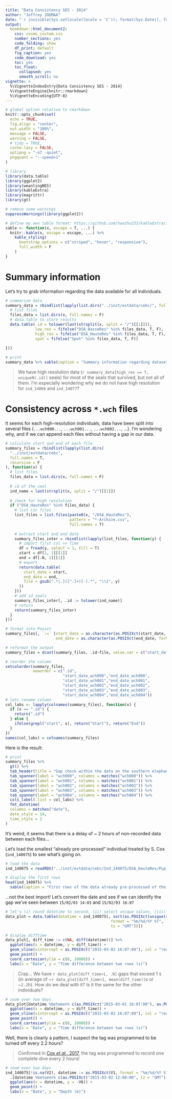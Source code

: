 ```yaml
---
title: "Data Consistency SES - 2014"
author: "Joffrey JOUMAA"
date: "`r invisible(Sys.setlocale(locale = 'C')); format(Sys.Date(), format = '%B %d, %Y')`"
output:
  bookdown::html_document2:
    css: cosmo_custom.css
    number_sections: yes
    code_folding: show
    df_print: default
    fig_caption: yes
    code_download: yes
    toc: yes
    toc_float:
      collapsed: yes
      smooth_scroll: no
vignette: >
  %\VignetteIndexEntry{Data Consistency SES - 2014}
  %\VignetteEngine{knitr::rmarkdown}
  %\VignetteEncoding{UTF-8}
---
```



```r
# global option relative to rmarkdown
knitr::opts_chunk$set(
  echo = TRUE,
  fig.align = "center",
  out.width = "100%",
  message = FALSE,
  warning = FALSE,
  # tidy = TRUE,
  cache.lazy = FALSE,
  optipng = "-o7 -quiet",
  pngquant = "--speed=1"
)

# library
library(data.table)
library(ggplot2)
library(weanlingNES)
library(kableExtra)
library(magrittr)
library(gt)

# remove some warnings
suppressWarnings(library(ggplot2))

# define my own table format: https://github.com/haozhu233/kableExtra/issues/374
sable <- function(x, escape = T, ...) {
  knitr::kable(x, escape = escape, ...) %>%
    kable_styling(
      bootstrap_options = c("striped", "hover", "responsive"),
      full_width = F
    )
}
```

# Summary information

Let's try to grab information regarding the data available for all individuals.

```r
# summarize data
summary_data = rbindlist(lapply(list.dirs("../inst/extdata/cebc/", full.names = T, recursive = F), function(x){
  # list files
  files_data = list.dirs(x, full.names = F)
  # data.table to store results
  data.table(.id = tolower(last(strsplit(x, split = "/")[[1]])),
             low_res = fifelse("DSA_BasseRes" %in% files_data, T, F),
             high_res = fifelse("DSA_HauteRes" %in% files_data, T, F),
             spot = fifelse("Spot" %in% files_data, T, F))
  
}))

# print
summary_data %>% sable(caption = "Summary information regarding datasets on southern elephant seals")
```

> We have high resolution data (`r summary_data[high_res == T, uniqueN(.id)]` seals) for most of the seals that survived, but not all of them. I'm especially wondering why we do not have high resolution for `ind_14066` and `ind_14077`?

# Consistency across `*.wch` files

It seems for each high-resolution individuals, data have been split into several files (`...wch000...`, `...wch001...`, `...wch002...`, ...). I'm wondering why, and if we can append each files without having a gap in our data. 


```r
# calculate start and end of each file
summary_files = rbindlist(lapply(list.dirs(
  "../inst/extdata/cebc",
  full.names = T,
  recursive = F
), function(x) {
  # list files
  files_data = list.dirs(x, full.names = F)
  
  # id of the seal
  ind_name = last(strsplit(x, split = "/")[[1]])
  
  # check for high resolution
  if ("DSA_HauteRes" %in% files_data) {
    # list csv files
    list_files = list.files(paste0(x, "/DSA_HauteRes"),
                            pattern = "*-Archive.csv",
                            full.names = T)
    
    # extract start and end date
    summary_files_inter = rbindlist(lapply(list_files, function(y) {
      # import first col => Time
      df = fread(y, select = 1, fill = T)
      start = df[1, 1][[1]]
      end = df[.N, 1][[1]]
      # export
      return(data.table(
        start_date = start,
        end_date = end,
        file = gsub(".*[.]([^.]+)[-].*", "\\1", y)
      ))
    }))
    # add id seals
    summary_files_inter[, .id := tolower(ind_name)]
    # return
    return(summary_files_inter)
  }
}))

# format into Posixt
summary_files[, `:=` (start_date = as.character(as.POSIXct(start_date, format = "%d/%M/%Y %T", tz = "GMT")),
                      end_date = as.character(as.POSIXct(end_date, format = "%d/%M/%Y %T", tz = "GMT")))]

# reformat the output
summary_files = dcast(summary_files, .id~file, value.var = c("start_date","end_date"))

# reorder the column
setcolorder(summary_files,
            neworder = c(".id",
                         "start_date_wch000","end_date_wch000",
                         "start_date_wch001","end_date_wch001",
                         "start_date_wch002","end_date_wch002",
                         "start_date_wch003","end_date_wch003",
                         "start_date_wch004","end_date_wch004"))
# lets rename column
col_labs <- lapply(colnames(summary_files), function(x) {
  if (x == ".id") {
    return(".id")
  } else {
    ifelse(grepl("start", x), return("Start"), return("End"))
  }
})
names(col_labs) = colnames(summary_files)
```
Here is the result:

```r
# print
summary_files %>%
  gt() %>%
  tab_header(title = "Gap check within the data on the southern elephant seals") %>%
  tab_spanner(label = "wch000", columns = matches("wch000")) %>%
  tab_spanner(label = "wch001", columns = matches("wch001")) %>%
  tab_spanner(label = "wch002", columns = matches("wch002")) %>%
  tab_spanner(label = "wch003", columns = matches("wch003")) %>%
  tab_spanner(label = "wch004", columns = matches("wch004")) %>%
  cols_label(.list = col_labs) %>%
  fmt_datetime(
  columns = matches("date"),
  date_style = 14,
  time_style = 2
)
```

It's weird, it seems that there is a delay of ~ 2 hours of non-recorded data between each files...

Let's load the smallest "already pre-processed" individual treated by S. Cox (`ind_140075`) to see what's going on.

```r
# load the data
ind_140075 = readRDS("../inst/extdata/cebc/Ind_140075/DSA_HauteRes/Pup_140075.rds")

# display the first rows
head(ind_140075) %>%
  sable(caption = "First rows of the data already pre-processed of the individual `ind_140075`")
```

...not the best import! Let's convert the date and see if we can identify the gap we've seen between `15/02/03 14:03` and `15/02/03 16:07`

```r
# let's (i) round datetime to second, (ii) select unique values, (iii) and sort
data_plot = data.table(datetime = ind_140075[, sort(as.POSIXct(unique(substr(V1, 1, 19)), 
                                              format = "%m/%d/%Y %T", 
                                              tz = "GMT"))])

# display difftime
data_plot[, diff_time := c(NA, diff(datetime))] %>%
  ggplot(aes(x = datetime, y = diff_time)) +
  geom_vline(xintercept = as.POSIXct("2015-03-02 16:07:00"), col = "red") +
  geom_point() +
  coord_cartesian(ylim = c(0, 10000)) +
  labs(x = "Date", y = "Time difference between two rows (s)")
```

> Crap... We have `r data_plot[diff_time>1, .N]` gaps that exceed 1 s (in average of ~`r data_plot[diff_time>1, mean(diff_time)]`s or ~`2.2`h). How do we deal with it? Is it the same for the other individuals?


```r
# zoom over two days
data_plot[datetime %between% c(as.POSIXct("2015-03-01 16:07:00"), as.POSIXct("2015-03-03 16:07:00")),] %>%
  ggplot(aes(x = datetime, y = diff_time)) +
  geom_vline(xintercept = as.POSIXct("2015-03-02 16:07:00"), col = "red") +
  geom_point() +
  coord_cartesian(ylim = c(0, 10000)) +
  labs(x = "Date", y = "Time difference between two rows (s)")
```

Well, there is clearly a pattern, I suspect the tag was programmed to be turned off every 2.2 hours?

> Confirmed in [Cox *et al.*, 2017](https://besjournals.onlinelibrary.wiley.com/doi/pdf/10.1111/2041-210X.12845), the tag was programmed to record one complete dive every 2 hours!

```r
# zoom over two days
ind_140075[!is.na(V2), datetime := as.POSIXct(V1, format = "%m/%d/%Y %T", tz = "GMT")] %>%
  .[datetime %between% c(as.POSIXct("2015-03-02 12:00:00", tz = "GMT"), as.POSIXct("2015-03-02 18:00:00", tz = "GMT")),] %>%
  ggplot(aes(x = datetime, y = -V6)) +
  geom_point() +
  labs(x = "Date", y = "Depth (m)")
```
